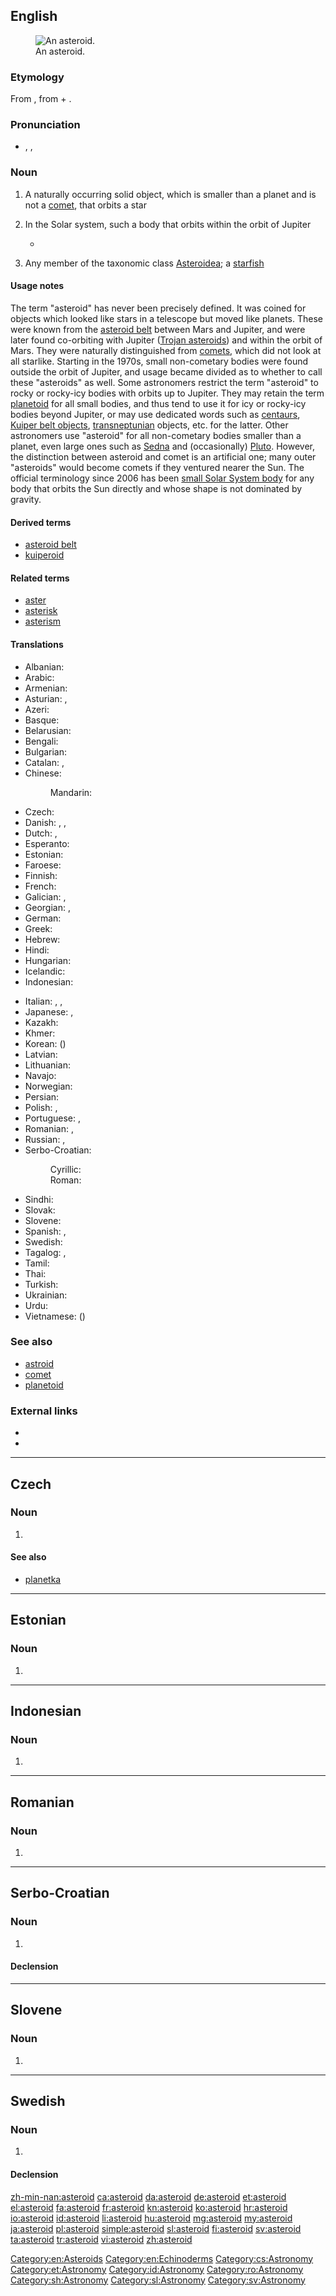 {{also|Asteroid}}
==English==
{{wikipedia}}
[[File:243 ida.jpg|thumb|An asteroid.]]

===Etymology===
From {{etyl|grc}} {{term|ἀστεροειδής|lang=grc}}, from {{etyl|grc}} {{term|ἀστήρ|tr=astēr||star|lang=grc}} + {{term|εἶδος||tr=eidos|form|lang=grc}}.

===Pronunciation===
* {{enPR|ăs'tə-roid"}}, {{IPA|/ˈæstəroɪd/}}, {{X-SAMPA|/"{st@%roId/}}

===Noun===
{{en-noun}}

# {{astronomy}} A naturally occurring solid object, which is smaller than a planet and is not a [[comet]], that orbits a star
# {{astronomy}} In the Solar system, such a body that orbits within the orbit of Jupiter
#* {{quote-book
|year=2007
|author=
|editor=Hannu Karttunen ''et al.''
|title=Fundamental Astronomy
|edition=5
|publisher=
|page=131
|passage=The orbital planes of '''''asteroids''''', minor bodies that circle the Sun mainly between the orbits of Mars and Jupiter, are often more tilted ...}}
# {{zoology}} Any member of the taxonomic class [[Asteroidea]]; a [[starfish]]

====Usage notes====
{{astronomy}} The term "asteroid" has never been precisely defined. It was coined for objects which looked like stars in a telescope but moved like planets. These were known from the [[asteroid belt]] between Mars and Jupiter, and were later found co-orbiting with Jupiter ([[Trojan asteroid]]s) and within the orbit of Mars. They were naturally distinguished from [[comet]]s, which did not look at all starlike. Starting in the 1970s, small non-cometary bodies were found outside the orbit of Jupiter, and usage became divided as to whether to call these "asteroids" as well. Some astronomers restrict the term "asteroid" to rocky or rocky-icy bodies with orbits up to Jupiter. They may retain the term [[planetoid]] for all small bodies, and thus tend to use it for icy or rocky-icy bodies beyond Jupiter, or may use dedicated words such as [[centaur]]s, [[Kuiper belt object]]s, [[transneptunian]] objects, etc. for the latter. Other astronomers use "asteroid" for all non-cometary bodies smaller than a planet, even large ones such as [[Sedna]] and (occasionally) [[Pluto]]. However, the distinction between asteroid and comet is an artificial one; many outer "asteroids" would become comets if they ventured nearer the Sun. The official terminology since 2006 has been [[small Solar System body]] for any body that orbits the Sun directly and whose shape is not dominated by gravity.

====Derived terms====
{{der-top|}}
* [[asteroid belt]]
* [[kuiperoid]]
{{der-mid}}
{{der-bottom}}

====Related terms====
{{rel-top|}}
* [[aster]]
* [[asterisk]]
* [[asterism]]
{{rel-mid}}
{{rel-bottom}}

====Translations====
{{trans-top|astronomy}}
* Albanian: {{t-|sq|asteroid|xs=Albanian}}
* Arabic: {{t|ar|كويكب|m|tr=kuwaykib}}
* Armenian: {{t|hy|աստղանման|tr=astġanman|sc=Armn}}
* Asturian: {{t|ast|asteroide|m}}, {{t|ast|planetoide|m}}
* Azeri: {{t|az|asteroid}}
* Basque: {{t+|eu|asteroide|xs=Basque}}
* Belarusian: {{t|be|астэроід|m|tr=asteróid|sc=Cyrl}}
* Bengali: {{t|bn|গ্রহাণু|tr=grôhanu|sc=Beng}}
* Bulgarian: {{t-|bg|астероид|m|tr=asteróid}}
* Catalan: {{t|ca|asteroide|m}}, {{t|ca|planetoide}}
* Chinese:
*: Mandarin: {{t|cmn|小行星|tr=xiǎoxíngxīng|sc=Hani}}
* Czech: {{t-|cs|asteroid|m}}
* Danish: {{t-|da|småplanet}}, {{t-|da|asteroide}}, {{t-|da|planetoide}}
* Dutch: {{t+|nl|planetoïde}}, {{t+|nl|asteroïde}}
* Esperanto: {{t-|eo|asteroido|xs=Esperanto}}
* Estonian: {{t|et|asteroid}}
* Faroese: {{t|fo|smástjørna|f}}
* Finnish: {{t-|fi|asteroidi}}
* French: {{t+|fr|astéroïde|m}}
* Galician: {{t|gl|asteroide|m}}, {{t|gl|planetoide|m}}
* Georgian: {{t|ka|ასტეროიდი|tr=asteroidi|sc=Geor}}, {{t|ka|მცირე ცთომილები|tr=mc'ire c't'omilebi|sc=Geor}}
* German: {{t+|de|Asteroid|m}}
* Greek: {{t|el|αστεροειδής|m|tr=asteroeidís|sc=Grek}}
* Hebrew: {{t|he|אסטרואיד|m|tr=asteroid|sc=Hebr}}
* Hindi: {{t|hi|क्षुद्रग्रह|m|tr=kṣudragrah|sc=Deva}}
* Hungarian: {{t|hu|kisbolygó}}
* Icelandic: {{t|is|smástirni}}
* Indonesian: {{t-|id|asteroid|xs=Indonesian}}
{{trans-mid}}
* Italian: {{t+|it|asteroide|m}}, {{t+|it|pianetino|m}}, {{t-|it|planetoide|m}}
* Japanese: {{t+|ja|小惑星|tr=しょうわくせい, shōwakusei}}, {{t|ja|星状体|tr=せいじょうたい, seijōtai}}
* Kazakh: {{t|kk|астероид|tr=asteroid|sc=Cyrl}}
* Khmer: {{t|km|តារាសណ្ឋាន|tr=dara son tharn|sc=Khmr}}
* Korean: {{t|ko|소행성|tr=sohaengseong|sc=Kore}} ({{t|ko|小行星|sc=Kore}})
* Latvian: {{t|lv|asteroīds|m}}
* Lithuanian: {{t|lt|asteroidas|m}}
* Navajo: {{tø|nv|tsé naatʼaʼí}}
* Norwegian: {{t-|no|asteroide}}
* Persian: {{t|fa|ستارک|tr=sayârak|sc=fa-Arab}}
* Polish: {{t|pl|asteroida|f}}, {{t|pl|planetoida|f}}
* Portuguese: {{t-|pt|asteróide|m}}, {{t|pt|planetóide|m}}
* Romanian: {{t-|ro|asteroid|m}}, {{t|ro|asteroizi|p}}
* Russian: {{t+|ru|астероид|m|tr=asteróid}}, {{t|ru|малая планета|f|tr=málaja planéta|sc=Cyrl}}
* Serbo-Croatian:
*: Cyrillic: {{t|sh|астероид|m}}
*: Roman: {{t|sh|asteroid|m}}
* Sindhi: {{t|sd|گِرَھِڙِي|tr=girahirree|f}}
* Slovak: {{t|sk|asteroid|m}}
* Slovene: {{t+|sl|asteroid|m}}
* Spanish: {{t+|es|asteroide|m}}, {{t|es|planetoide|m}}
* Swedish: {{t|sv|asteroid|c}}
* Tagalog: {{t|tl|asteroyd}},  {{t-|tl|bulalakaw|xs=Tagalog}}
* Tamil: {{t|ta|நுண்கோள்|tr=nuṇkōḷ|sc=Taml}}
* Thai: {{t|th|ดาวเคราะห์น้อย|tr=daao krór nói|sc=Thai}}
* Turkish: {{t|tr|asteroit}}
* Ukrainian: {{t|uk|астероїд|m|tr=asterójid|sc=Cyrl}}
* Urdu: {{t|ur|کشودرگرہ|m|tr=kṣudragrah|sc=ur-Arab}}
* Vietnamese: {{t|vi|tiểu hành tinh}} ({{t|vi|小行星}})
{{trans-bottom}}

===See also===
* [[astroid]]
* [[comet]]
* [[planetoid]]

===External links===
* {{R:Webster 1913}}
* {{R:Century 1911}}

[[Category:en:Asteroids]]
[[Category:en:Echinoderms]]

----

==Czech==

===Noun===
{{cs-noun|g=m}}

# {{l|en|asteroid}}

====See also====
* [[planetka]] {{f}}

[[Category:cs:Astronomy]]

----

==Estonian==

===Noun===
{{et-noun}}

# {{l|en|asteroid}}

[[Category:et:Astronomy]]

----

==Indonesian==

===Noun===
{{head|id|noun}}

# {{l|en|asteroid}}

[[Category:id:Astronomy]]

----

==Romanian==

===Noun===
{{head|ro|noun}}

# {{l|en|asteroid}}

[[Category:ro:Astronomy]]

----

==Serbo-Croatian==

===Noun===
{{sh-noun|g=m|head=asteròīd|r|астероид|астеро̀ӣд}}

# {{l|en|asteroid}}

====Declension====
{{sh-decl-noun
|asteròīd|asteroidi
|asteroída|asteroida
|asteroidu|asteroidima
|asteroid|asteroide
|asteroide|asteroidi
|asteroidu|asteroidima
|asteroidom|asteroidima
}}

[[Category:sh:Astronomy]]

----

==Slovene==

===Noun===
{{head|sl|noun}}

# {{l|en|asteroid}}

[[Category:sl:Astronomy]]

----

==Swedish==

===Noun===
{{sv-noun|g=c}}

# {{l|en|asteroid}}

====Declension====
{{sv-noun-reg-er}}

[[Category:sv:Astronomy]]

[[zh-min-nan:asteroid]]
[[ca:asteroid]]
[[da:asteroid]]
[[de:asteroid]]
[[et:asteroid]]
[[el:asteroid]]
[[fa:asteroid]]
[[fr:asteroid]]
[[kn:asteroid]]
[[ko:asteroid]]
[[hr:asteroid]]
[[io:asteroid]]
[[id:asteroid]]
[[li:asteroid]]
[[hu:asteroid]]
[[mg:asteroid]]
[[my:asteroid]]
[[ja:asteroid]]
[[pl:asteroid]]
[[simple:asteroid]]
[[sl:asteroid]]
[[fi:asteroid]]
[[sv:asteroid]]
[[ta:asteroid]]
[[tr:asteroid]]
[[vi:asteroid]]
[[zh:asteroid]]